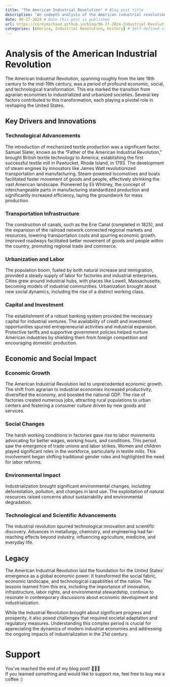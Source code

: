 ```yaml
---
title: "The American Industrial Revolution" # Blog post title
description: "An indepth analysis of the American industrial revolution." # Blog description
date: 06-27-2024 # Date this post is published
url: https://coreymichaud.github.io/blog/06-27-2024-Industrial-Revolution/
categories: [America, Industrial Revolution, History] # Self-defined categories separated by commas
---
```


# Analysis of the American Industrial Revolution

The American Industrial Revolution, spanning roughly from the late 18th century to the mid-19th century, was a period of profound economic, social, and technological transformation. This era marked the transition from agrarian economies to industrialized and urbanized societies. Several key factors contributed to this transformation, each playing a pivotal role in reshaping the United States.

## Key Drivers and Innovations

### Technological Advancements

The introduction of mechanized textile production was a significant factor. Samuel Slater, known as the "Father of the American Industrial Revolution," brought British textile technology to America, establishing the first successful textile mill in Pawtucket, Rhode Island, in 1793. The development of steam engines by innovators like James Watt revolutionized transportation and manufacturing. Steam-powered locomotives and boats facilitated faster movement of goods and people, effectively shrinking the vast American landscape. Pioneered by Eli Whitney, the concept of interchangeable parts in manufacturing standardized production and significantly increased efficiency, laying the groundwork for mass production.

### Transportation Infrastructure

The construction of canals, such as the Erie Canal (completed in 1825), and the expansion of the railroad network connected regional markets and resources, lowering transportation costs and spurring economic growth. Improved roadways facilitated better movement of goods and people within the country, promoting regional trade and commerce.

### Urbanization and Labor

The population boom, fueled by both natural increase and immigration, provided a steady supply of labor for factories and industrial enterprises. Cities grew around industrial hubs, with places like Lowell, Massachusetts, becoming models of industrial communities. Urbanization brought about new social dynamics, including the rise of a distinct working class.

### Capital and Investment

The establishment of a robust banking system provided the necessary capital for industrial ventures. The availability of credit and investment opportunities spurred entrepreneurial activities and industrial expansion. Protective tariffs and supportive government policies helped nurture American industries by shielding them from foreign competition and encouraging domestic production.

## Economic and Social Impact

### Economic Growth

The American Industrial Revolution led to unprecedented economic growth. The shift from agrarian to industrial economies increased productivity, diversified the economy, and boosted the national GDP. The rise of factories created numerous jobs, attracting rural populations to urban centers and fostering a consumer culture driven by new goods and services.

### Social Changes

The harsh working conditions in factories gave rise to labor movements advocating for better wages, working hours, and conditions. This period saw the emergence of trade unions and labor strikes. Women and children played significant roles in the workforce, particularly in textile mills. This involvement began shifting traditional gender roles and highlighted the need for labor reforms.

### Environmental Impact

Industrialization brought significant environmental changes, including deforestation, pollution, and changes in land use. The exploitation of natural resources raised concerns about sustainability and environmental degradation.

### Technological and Scientific Advancements

The industrial revolution spurred technological innovation and scientific discovery. Advances in metallurgy, chemistry, and engineering had far-reaching effects beyond industry, influencing agriculture, medicine, and everyday life.

## Legacy

The American Industrial Revolution laid the foundation for the United States' emergence as a global economic power. It transformed the social fabric, economic landscape, and technological capabilities of the nation. The lessons learned from this era, including the importance of innovation, infrastructure, labor rights, and environmental stewardship, continue to resonate in contemporary discussions about economic development and industrialization.

While the Industrial Revolution brought about significant progress and prosperity, it also posed challenges that required societal adaptation and regulatory measures. Understanding this complex period is crucial for appreciating the dynamics of modern industrial economies and addressing the ongoing impacts of industrialization in the 21st century.

# Support <i class="fa-solid fa-heart"></i>

You've reached the end of my blog post! 🎉🎉🎉\
If you learned something and would like to support me, feel free to buy me a coffee :)

```{=html}
<script type="text/javascript" src="https://cdnjs.buymeacoffee.com/1.0.0/button.prod.min.js" data-name="bmc-button" data-slug="coreymiichaud" data-color="#FFDD00" data-emoji=""  data-font="Poppins" data-text="Buy me a coffee" data-outline-color="#000000" data-font-color="#000000" data-coffee-color="#ffffff" ></script>
```
<script src="https://utteranc.es/client.js"
        repo="coreymichaud"
        issue-term="url"
        theme="github-light"
        crossorigin="anonymous"
        async>
</script>
